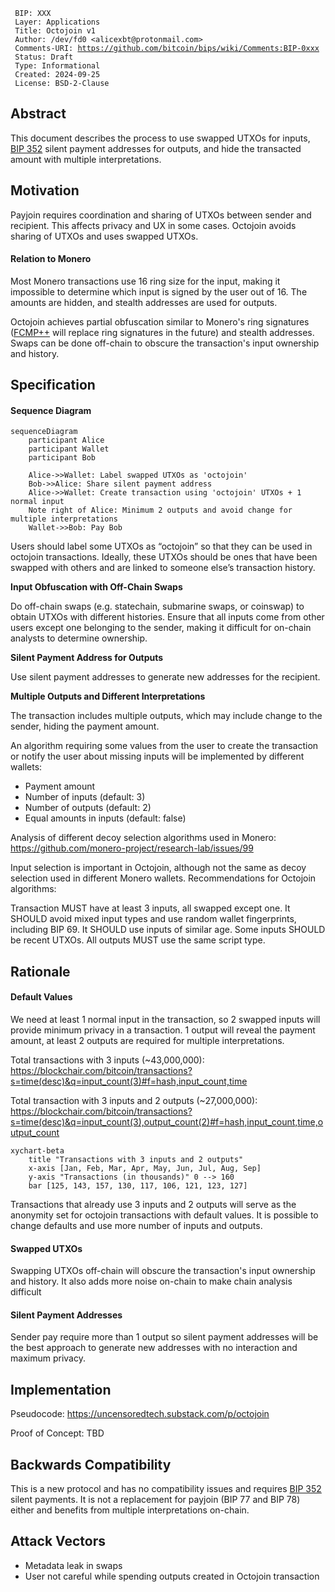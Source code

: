   BIP: XXX
  Layer: Applications
  Title: Octojoin v1
  Author: /dev/fd0 <alicexbt@protonmail.com>
  Comments-URI: https://github.com/bitcoin/bips/wiki/Comments:BIP-0xxx
  Status: Draft
  Type: Informational
  Created: 2024-09-25
  License: BSD-2-Clause


==Abstract==

This document describes the process to use swapped UTXOs for inputs, [[bip-0352.mediawiki|BIP 352]] silent payment addresses for outputs, and hide the transacted amount with multiple interpretations.

==Motivation==

Payjoin requires coordination and sharing of UTXOs between sender and recipient. This affects privacy and UX in some cases. Octojoin avoids sharing of UTXOs and uses swapped UTXOs.

====Relation to Monero====

Most Monero transactions use 16 ring size for the input, making it impossible to determine which input is signed by the user out of 16. The amounts are hidden, and stealth addresses are used for outputs.

Octojoin achieves partial obfuscation similar to Monero's ring signatures ([https://www.getmonero.org/2024/04/27/fcmps.html FCMP++] will replace ring signatures in the future) and stealth addresses. Swaps can be done off-chain to obscure the transaction's input ownership and history.

==Specification==

====Sequence Diagram====

<source lang="mermaid">
sequenceDiagram
    participant Alice
    participant Wallet
    participant Bob

    Alice->>Wallet: Label swapped UTXOs as 'octojoin'
    Bob->>Alice: Share silent payment address
    Alice->>Wallet: Create transaction using 'octojoin' UTXOs + 1 normal input
    Note right of Alice: Minimum 2 outputs and avoid change for multiple interpretations
    Wallet->>Bob: Pay Bob
</source>

Users should label some UTXOs as “octojoin” so that they can be used in octojoin transactions. Ideally, these UTXOs should be ones that have been swapped with others and are linked to someone else’s transaction history.

'''Input Obfuscation with Off-Chain Swaps'''

Do off-chain swaps (e.g. statechain, submarine swaps, or coinswap) to obtain UTXOs with different histories. Ensure that all inputs come from other users except one belonging to the sender, making it difficult for on-chain analysts to determine ownership.

'''Silent Payment Address for Outputs'''

Use silent payment addresses to generate new addresses for the recipient.

'''Multiple Outputs and Different Interpretations'''

The transaction includes multiple outputs, which may include change to the sender, hiding the payment amount.

An algorithm requiring some values from the user to create the transaction or notify the user about missing inputs will be implemented by different wallets:

* Payment amount
* Number of inputs (default: 3)
* Number of outputs (default: 2)
* Equal amounts in inputs (default: false)

Analysis of different decoy selection algorithms used in Monero: https://github.com/monero-project/research-lab/issues/99

Input selection is important in Octojoin, although not the same as decoy selection used in different Monero wallets. Recommendations for Octojoin algorithms:

Transaction MUST have at least 3 inputs, all swapped except one. It SHOULD avoid mixed input types and use random wallet fingerprints, including BIP 69. It SHOULD use inputs of similar age. Some inputs SHOULD be recent UTXOs. All outputs MUST use the same script type.

==Rationale==

====Default Values====

We need at least 1 normal input in the transaction, so 2 swapped inputs will provide minimum privacy in a transaction. 1 output will reveal the payment amount, at least 2 outputs are required for multiple interpretations.

Total transactions with 3 inputs (~43,000,000): https://blockchair.com/bitcoin/transactions?s=time(desc)&q=input_count(3)#f=hash,input_count,time

Total transaction with 3 inputs and 2 outputs (~27,000,000): https://blockchair.com/bitcoin/transactions?s=time(desc)&q=input_count(3),output_count(2)#f=hash,input_count,time,output_count

<source lang="mermaid">
xychart-beta
    title "Transactions with 3 inputs and 2 outputs"
    x-axis [Jan, Feb, Mar, Apr, May, Jun, Jul, Aug, Sep]
    y-axis "Transactions (in thousands)" 0 --> 160 
    bar [125, 143, 157, 130, 117, 106, 121, 123, 127]
</source>

Transactions that already use 3 inputs and 2 outputs will serve as the anonymity set for octojoin transactions with default values. It is possible to change defaults and use more number of inputs and outputs.

====Swapped UTXOs====

Swapping UTXOs off-chain will obscure the transaction's input ownership and history. It also adds more noise on-chain to make chain analysis difficult

====Silent Payment Addresses====

Sender pay require more than 1 output so silent payment addresses will be the best approach to generate new addresses with no interaction and maximum privacy.

==Implementation==

Pseudocode: https://uncensoredtech.substack.com/p/octojoin

Proof of Concept: TBD

==Backwards Compatibility==

This is a new protocol and has no compatibility issues and requires [[bip-0352.mediawiki|BIP 352]] silent payments. It is not a replacement for payjoin (BIP 77 and BIP 78) either and benefits from multiple interpretations on-chain.

==Attack Vectors==

* Metadata leak in swaps
* User not careful while spending outputs created in Octojoin transaction
